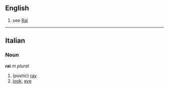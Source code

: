 ==English==
# see [[Raï]]

----

==Italian==
===Noun===
'''rai''' ''m plural''

# (''poetic'') [[ray]]
# [[look]], [[eye]]